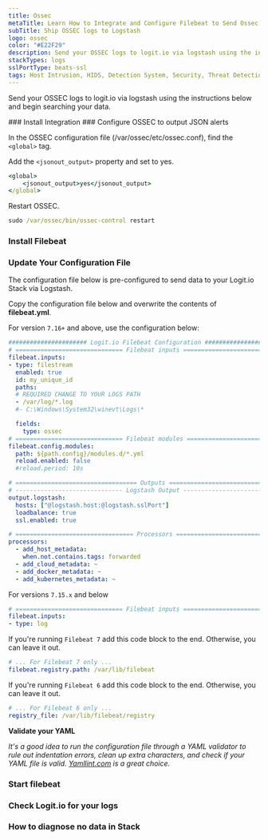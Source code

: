 ```yaml
---
title: Ossec
metaTitle: Learn How to Integrate and Configure Filebeat to Send Ossec Logs
subTitle: Ship OSSEC logs to Logstash
logo: ossec
color: "#E22F29"
description: Send your OSSEC logs to logit.io via logstash using the instructions below and begin searching your data
stackTypes: logs
sslPortType: beats-ssl
tags: Host Intrusion, HIDS, Detection System, Security, Threat Detection, Intrusion Detection, Ossec
---
```


Send your OSSEC logs to logit.io via logstash using the instructions below and begin searching your data.

<Steps>
  ### Install Integration
  <InstallIntegration/>
  ### Configure OSSEC to output JSON alerts

  In the OSSEC configuration file (/var/ossec/etc/ossec.conf), find the `<global>` tag. 

  Add the `<jsonout_output>` property and set to yes.

  ```cmd copy
  <global>
      <jsonout_output>yes</jsonout_output>
  </global>
  ```

  Restart OSSEC.

  ```cmd copy
  sudo /var/ossec/bin/ossec-control restart
  ```

  ### Install Filebeat

  <InstallFilebeat />

  ### Update Your Configuration File

  The configuration file below is pre-configured to send data to your Logit.io Stack via Logstash.
          
  Copy the configuration file below and overwrite the contents of __filebeat.yml__.

  For version `7.16+` and above, use the configuration below:

  ```yml copy
  ###################### Logit.io Filebeat Configuration ########################
  # ============================== Filebeat inputs ==============================
  filebeat.inputs:
  - type: filestream
    enabled: true
    id: my_unique_id
    paths:
    # REQUIRED CHANGE TO YOUR LOGS PATH
    - /var/log/*.log
    #- C:\Windows\System32\winevt\Logs\*

    fields:
      type: ossec
  # ============================== Filebeat modules ==============================
  filebeat.config.modules:
    path: ${path.config}/modules.d/*.yml
    reload.enabled: false
    #reload.period: 10s

  # ================================== Outputs ===================================
  # ------------------------------ Logstash Output -------------------------------
  output.logstash:
    hosts: ["@logstash.host:@logstash.sslPort"]
    loadbalance: true
    ssl.enabled: true

  # ================================= Processors =================================
  processors:
    - add_host_metadata:
      when.not.contains.tags: forwarded
    - add_cloud_metadata: ~
    - add_docker_metadata: ~
    - add_kubernetes_metadata: ~
  ```

  For versions `7.15.x` and below

  ```yml copy
  # ============================== Filebeat inputs ==============================
  filebeat.inputs:
  - type: log
  ```   
          
  If you're running `Filebeat 7` add this code block to the end. Otherwise, you can leave it out.

  ```yml copy
  # ... For Filebeat 7 only ...
  filebeat.registry.path: /var/lib/filebeat
  ```

  If you're running `Filebeat 6` add this code block to the end. Otherwise, you can leave it out.

  ```yml copy
  # ... For Filebeat 6 only ...
  registry_file: /var/lib/filebeat/registry
  ```

  __Validate your YAML__

  _It's a good idea to run the configuration file through a YAML validator to rule out indentation errors, 
  clean up extra characters, and check if your YAML file is valid. [Yamllint.com](https://yamllint.com) is a great choice._

  ### Start filebeat

  <StartFilebeat />

  ### Check Logit.io for your logs
  <LaunchStack utmMedium="logs" utmCampaign="ossec" source="ossec" />

  ### How to diagnose no data in Stack

  <DiagnoseNoData />
</Steps>